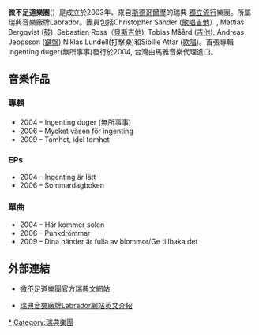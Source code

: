 {{Orphan|time=2016-12-17T11:03:03+00:00}}

{{藝人
| Name               = [ [ingenting] ] 微不足道樂團
| Img                = Ingenting performing in lund.jpg
| Img_size           = 200px
| Landscape          = yes
| Background         = group_or_band
| Origin             = 瑞典 斯德哥爾摩
| Genre              = [[獨立流行|獨立流行]]
| Years_active       = 2003年至今
| Label              = [[Labrador_(skivbolag)|Labrador]]
| URL                = [http://www.nadazipp.se/ www.nadazipp.se]
| Current_members    = Christopher Sander <br />Mattias Bergqvist <br />Sebastian Ross <br />Tobias Måård <br />Andreas Jeppsson <br />Niklas Lundell
}}

'''微不足道樂團'''({{lang-sv|[ingenting]}}）是成立於2003年、來自[[斯德哥爾摩|斯德哥爾摩]]的瑞典 [[獨立流行|獨立流行]]樂團。所屬瑞典音樂廠牌Labrador。團員包括Christopher Sander ([[歌唱|歌唱]][[吉他|吉他]]）, Mattias Bergqvist ([[鼓|鼓]]), Sebastian Ross（[[貝斯吉他|貝斯吉他]]), Tobias Måård ([[吉他|吉他]]), Andreas Jeppsson ([[鍵盤|鍵盤]]),Niklas Lundell(打擊樂)和Sibille Attar ([[歌唱|歌唱]])。首張專輯Ingenting duger(無所事事)發行於2004, 台灣由馬雅音樂代理進口。

== 音樂作品 ==
=== 專輯 ===
*2004 – Ingenting duger (無所事事) 
*2006 – Mycket väsen för ingenting
*2009 – Tomhet, idel tomhet

=== EPs ===
*2004 – Ingenting är lätt 
*2006 – Sommardagboken

=== 單曲 ===
*2004 – Här kommer solen
*2006 – Punkdrömmar 
*2009 – Dina händer är fulla av blommor/Ge tillbaka det

== 外部連結 ==
{{wikiquote}}
* {{Sv icon}} [http://www.nadazipp.se/ 微不足道樂團官方瑞典文網站] {{Wayback|url=http://www.nadazipp.se/ |date=20201125000010 }}
* {{En icon}} [https://web.archive.org/web/20111105000554/http://www.labrador.se/artists/ingenting.php3 瑞典音樂廠牌Labrador網站英文介紹]

[[Category:微不足道樂團|*]]
[[Category:瑞典樂團|Category:瑞典樂團]]